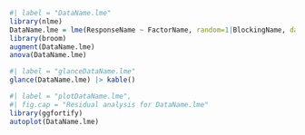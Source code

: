 
```r
#| label = "DataName.lme"
library(nlme)
DataName.lme = lme(ResponseName ~ FactorName, random=1|BlockingName, data=DataName)
library(broom)
augment(DataName.lme)
anova(DataName.lme)
```

```r
#| label = "glanceDataName.lme"
glance(DataName.lme) |> kable()
```

```r
#| label = "plotDataName.lme",
#| fig.cap = "Residual analysis for DataName.lme"
library(ggfortify)
autoplot(DataName.lme)
```
